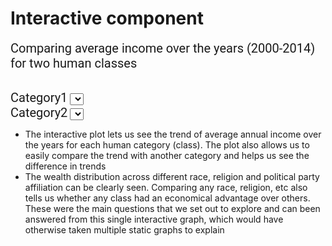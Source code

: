 # Interactive component

<html lang="en">
    
<head>
        <meta charset="utf-8">
        <title></title>
        <script src="https://d3js.org/d3.v4.js"></script>

        <style type ="text/css">
	  
	  #format1{
			  font-size:20px;
			  font-family:Roboto;}
			  
        </style>
		
		
    </head>
  
  <body>
	<text id="format1" x="200" y="80">Comparing average income over the years (2000-2014) for two human classes</text>
	</svg>
    
<script src="https://d3js.org/d3-scale-chromatic.v1.min.js"></script>
<br>
<text id="format1" x="200" y="80">Category1</text>
<select id="selectButton"></select>
<br>
<text id="format1" x="200" y="80">Category2</text>
<select id="selectButton2"></select>
  
<!-- Create a div where the graph will take place -->
<div id="filtered_data"></div>
    
    
    <script>
      
	  var svg3 = d3.select("#svg3")
      var margin3 = {top: 100, right: 50, bottom: 30, left: 60}
      var width3 =  +svg3.attr("width") - margin3.left - margin3.right
      var height3 = +svg3.attr("height") - margin3.top - margin3.bottom
      var g3 = svg3.append("g").attr("transform", `translate(${margin3.left}, ${margin3.top})`);
      var parseTime = d3.timeParse("%b-%y");
      var xScale3 = d3.scaleTime().range([0, width3]);
      var yScale3 = d3.scaleLinear()
        .domain([0, 3500])
        .range([height3, 0]);
      
      
      </script>
    
    <script>

// set the dimensions and margins of the graph
var margin = {top: 10, right: 30, bottom: 30, left: 60},
    width = 660 - margin.left - margin.right,
    height = 400 - margin.top - margin.bottom;

// append the svg object to the body of the page
var svg = d3.select("#filtered_data")
  .append("svg")
    .attr("width", width + margin.left + margin.right)
    .attr("height", height + margin.top + margin.bottom)
  .append("g")
    .attr("transform",
          "translate(" + margin.left + "," + margin.top + ")");
      
      //Read the data
d3.csv("https://gist.githubusercontent.com/sp3915/ba25c9f2ecbfd76c15629780424e57ca/raw/3eff2d3d661d058c2c290b163ff3f59b7237675f/gss_data",
       function(d){
    return { year : (d.year), name : d.name, n:d.n }
  },
       function(dataa) {

    // List of groups (here I have one group per column)
    var allGroup = d3.map(dataa, function(d){return(d.name)}).keys()

    // add the options to the button
    d3.select("#selectButton")
      .selectAll('myOptions')
     	.data(allGroup)
      .enter()
    	.append('option')
      .text(function (d) { return d; }) // text showed in the menu
      .attr("value", function (d) { return d; }) // corresponding value returned by the button
      
  
  // A color scale: one color for each group
    var myColor = d3.scaleOrdinal()
      .domain(allGroup)
      .range(d3.schemeSet2);

   // Add X axis --> it is a date format
    var x = d3.scaleLinear()
      .domain([2000, d3.max(dataa, function(d) { return +d.year; })])
      .range([ 0, width ]);
    svg.append("g")
      .attr("transform", "translate(0," + height + ")")
      .call(d3.axisBottom(x));

    // Add Y axis
    var y = d3.scaleLinear()
      .domain([500, d3.max(dataa, function(d) { return +d.n; })])
      .range([ height, 0 ]);
    svg.append("g")
      .call(d3.axisLeft(y));
       // Initialize line with first group of the list
    var line = svg
      .append('g')
      .append("path")
        .datum(dataa.filter(function(d){return d.name==allGroup[0]}))
        .attr("d", d3.line()
          .x(function(d) { return x(d.year) })
          .y(function(d) { return y(+d.n) })
        )
        .attr("stroke", function(d){ return myColor("valueA") })
        .style("stroke-width", 4)
        .style("fill", "none")

    // A function that update the chart
    function update_data(selectedGroup) {

      // Create new data with the selection?
      var dataFilter = dataa.filter(function(d){return d.name==selectedGroup})

      // Give these new data to update line
      line
          .datum(dataFilter)
          .transition()
          .duration(1000)
          .attr("d", d3.line()
            .x(function(d) { return x(d.year) })
            .y(function(d) { return y(+d.n) })
          )
          .attr("stroke", function(d){ return myColor(selectedGroup) })
    }

    // When the button is changed, run the updateChart function
    d3.select("#selectButton").on("change", function(d) {
        // recover the option that has been chosen
        var selectedOption = d3.select(this).property("value")
        // run the updateChart function with this selected option
        update_data(selectedOption)
    })

})

d3.csv("https://gist.githubusercontent.com/sp3915/ba25c9f2ecbfd76c15629780424e57ca/raw/3eff2d3d661d058c2c290b163ff3f59b7237675f/gss_data",
       function(d){
    return { year : (d.year), name : d.name, n:d.n }
  },
       function(dataa) {

    // List of groups (here I have one group per column)
    var allGroup = d3.map(dataa, function(d){return(d.name)}).keys()

    // add the options to the button
    d3.select("#selectButton2")
      .selectAll('myOptions')
     	.data(allGroup)
      .enter()
    	.append('option')
      .text(function (d) { return d; }) // text showed in the menu
      .attr("value", function (d) { return d; }) // corresponding value returned by the button
      
  
  // A color scale: one color for each group
    var myColor = d3.scaleOrdinal()
      .domain(allGroup)
      .range(d3.schemeSet2);

   // Add X axis --> it is a date format
    var x = d3.scaleLinear()
      .domain([2000, d3.max(dataa, function(d) { return +d.year; })])
      .range([ 0, width ]);
    svg.append("g")
      .attr("transform", "translate(0," + height + ")")
      .call(d3.axisBottom(x));

    // Add Y axis
    var y = d3.scaleLinear()
      .domain([500, d3.max(dataa, function(d) { return +d.n; })])
      .range([ height, 0 ]);
    svg.append("g")
      .call(d3.axisLeft(y));
       // Initialize line with first group of the list
    var line = svg
      .append('g')
      .append("path")
        .datum(dataa.filter(function(d){return d.name==allGroup[0]}))
        .attr("d", d3.line()
          .x(function(d) { return x(d.year) })
          .y(function(d) { return y(+d.n) })
        )
        .attr("stroke", function(d){ return myColor("valueA") })
        .style("stroke-width", 4)
        .style("fill", "none")

    // A function that update the chart
    function update_data(selectedGroup) {

      // Create new data with the selection?
      var dataFilter = dataa.filter(function(d){return d.name==selectedGroup})

      // Give these new data to update line
      line
          .datum(dataFilter)
          .transition()
          .duration(1000)
          .attr("d", d3.line()
            .x(function(d) { return x(d.year) })
            .y(function(d) { return y(+d.n) })
          )
          .attr("stroke", function(d){ return myColor(selectedGroup) })
    }

    // When the button is changed, run the updateChart function
    d3.select("#selectButton2").on("change", function(d) {
        // recover the option that has been chosen
        var selectedOption = d3.select(this).property("value")
        // run the updateChart function with this selected option
        update_data(selectedOption)
    })

})
      

</script> 

    </body>

</html>

   
* The interactive plot lets us see the trend of average annual income over the years for each human category (class). The plot also allows us to easily compare the trend with another category and helps us see the difference in trends  
* The wealth distribution across different race, religion and political party affiliation can be clearly seen. Comparing any race, religion, etc also tells us whether any class had an economical advantage over others. These were the main questions that we set out to explore and can been answered from this single interactive graph, which would have otherwise taken multiple static graphs to explain
